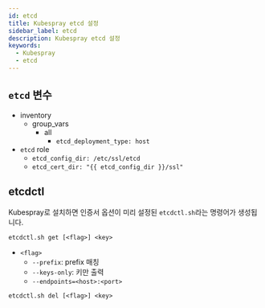 ```yaml
---
id: etcd
title: Kubespray etcd 설정
sidebar_label: etcd
description: Kubespray etcd 설정
keywords:
  - Kubespray
  - etcd
---
```


## `etcd` 변수

- inventory
  - group_vars
    - all
      - `etcd_deployment_type: host`
- `etcd` role
  - `etcd_config_dir: /etc/ssl/etcd`
  - `etcd_cert_dir: "{{ etcd_config_dir }}/ssl"`

## etcdctl

Kubespray로 설치하면 인증서 옵션이 미리 설정된 `etcdctl.sh`라는 명령어가 생성됩니다.

```shell
etcdctl.sh get [<flag>] <key>
```

- `<flag>`
  - `--prefix`: prefix 매칭
  - `--keys-only`: 키만 출력
  - `--endpoints=<host>:<port>`

```shell
etcdctl.sh del [<flag>] <key>
```
